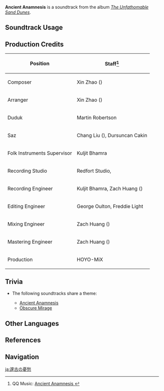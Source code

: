 {{Soundtrack Infobox
|image          = The Unfathomable Sand Dunes.png
|album          = The Unfathomable Sand Dunes
|disc           = 2
|number         = 88
|featured       =
|featured2      =
|featured3      =
|featured_disc  =
|featured_disc2 =
|featured_disc3 =
|youtube_id     = iLMj7qMPUS8
|spotify_id     = 6caGBnlIECI5Z2a4vE3B6P
|previous       = Obliterated Dust
|next           = Obscure Mirage
}}
'''Ancient Anamnesis''' is a soundtrack from the album ''[[The Unfathomable Sand Dunes]]''.

==Soundtrack Usage==
{{Soundtrack Usage
|quest    = 
|location = Hypostyle Desert//day;;Land of Lower Setekh//day
|domain   = 
}}

==Production Credits==
{| class="wikitable"
! Position
! Staff<ref>QQ Music: [https://y.qq.com/n/ryqq/songDetail/003p1QAr4UiCsj Ancient Anamnesis {{zh|邃世忧怀}}]</ref>
|-
! Composer
| Xin Zhao ({{zh|赵鑫}})
|-
! Arranger
| Xin Zhao ({{zh|赵鑫}})
|-
! Duduk
| Martin Robertson
|-
! Saz
| Chang Liu ({{zh|刘耳朵}}), Dursuncan Cakin
|-
! Folk Instruments Supervisor
| Kuljit Bhamra
|-
! Recording Studio
| Redfort Studio, {{Not a Typo|52Hz Studio}}
|-
! Recording Engineer
| Kuljit Bhamra, Zach Huang ({{zh|黄巍}})
|-
! Editing Engineer
| George Oulton, Freddie Light
|-
! Mixing Engineer
| Zach Huang ({{zh|黄巍}})
|-
! Mastering Engineer
| Zach Huang ({{zh|黄巍}})
|-
! Production
| HOYO-MiX
|}
<!--
==Gallery==
<gallery>
</gallery>
-->

==Trivia==
* <section begin="HypostyleTheme4" />The following soundtracks share a theme:
** [[Ancient Anamnesis]]
** [[Obscure Mirage]] <section end="HypostyleTheme4" />

==Other Languages==
{{Other Languages
|en        = Ancient Anamnesis
|zhs       = 邃世忧怀
|zhs_rm    = Suìshì Yōuhuái
|zh_tl     = Ancient Worries
|zht       = 邃世憂懷
|zht_rm    = Suìshì Yōuhuái
|ja        = 邃古の憂愁
|ja_rm     = Suiko no Yuushuu{{assumed}}
}}

==References==
{{Reflist}}

==Navigation==
{{Soundtrack Navbox|The Unfathomable Sand Dunes}}

[[ja:邃古の憂愁]]